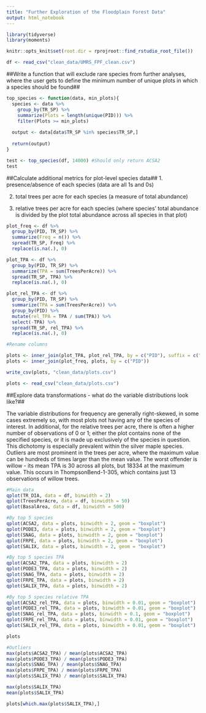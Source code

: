 ```yaml
---
title: "Further Exploration of the Floodplain Forest Data"
output: html_notebook
---
```


```r
library(tidyverse)
library(moments)

knitr::opts_knit$set(root.dir = rprojroot::find_rstudio_root_file())
```

```r
df <- read_csv("clean_data/UMRS_FPF_clean.csv")
```

##Write a function that will exclude rare species from further analyses, where the user gets to define the minimum number of unique plots in which a species should be found##

```r
top_species <- function(data, min_plots){
  species <- data %>%
    group_by(TR_SP) %>%
    summarize(Plots = length(unique(PID))) %>%
    filter(Plots >= min_plots)
  
  output <- data[data$TR_SP %in% species$TR_SP,]
  
  return(output)
}

test <- top_species(df, 14000) #Should only return ACSA2
test

```


##Calculate additional metrics for plot-level species data##
1. presence/absence of each species (data are all 1s and 0s)

2. total trees per acre for each species (a measure of total abundance)

3. relative trees per acre for each species (where species’ total abundance is divided by the plot total abundance across all species in that plot)

```r
plot_freq <- df %>%
  group_by(PID, TR_SP) %>%
  summarize(Freq = n()) %>%
  spread(TR_SP, Freq) %>%
  replace(is.na(.), 0)

plot_TPA <- df %>%
  group_by(PID, TR_SP) %>%
  summarize(TPA = sum(TreesPerAcre)) %>%
  spread(TR_SP, TPA) %>%
  replace(is.na(.), 0)

plot_rel_TPA <- df %>%
  group_by(PID, TR_SP) %>%
  summarize(TPA = sum(TreesPerAcre)) %>%
  group_by(PID) %>%
  mutate(rel_TPA = TPA / sum(TPA)) %>%
  select(-TPA) %>%
  spread(TR_SP, rel_TPA) %>%
  replace(is.na(.), 0)

#Rename columns

plots <- inner_join(plot_TPA, plot_rel_TPA, by = c("PID"), suffix = c("_TPA","_rel_TPA"))
plots <- inner_join(plot_freq, plots, by = c("PID"))

write_csv(plots, "clean_data/plots.csv")

```
```r
plots <- read_csv("clean_data/plots.csv")

```

##Explore data transformations - what do the variable distributions look like?##

The variable distributions for frequency are generally right-skewed, in some cases extremely so, with most plots not having any of the species of interest. In additional, for the relative trees per acre, there is often a higher number of observations of 0 or 1; either the plot contains none of the specified species, or it is made up exclusively of the species in question. This dichotomy is especially prevalent within the silver maple species. Outliers are most prominent in the trees per acre, where the maximum value can be hundreds of times larger than the mean value. The worst offender is willow - its mean TPA is 30 across all plots, but 18334 at the maximum value. This occurs in ThompsonBend-1-305, which contains just 13 observations of willow trees.



```r
#Main data
qplot(TR_DIA, data = df, binwidth = 2)
qplot(TreesPerAcre, data = df, binwidth = 50)
qplot(BasalArea, data = df, binwidth = 500)

#By top 5 species
qplot(ACSA2, data = plots, binwidth = 2, geom = "boxplot")
qplot(PODE3, data = plots, binwidth = 2, geom = "boxplot")
qplot(SNAG, data = plots, binwidth = 2, geom = "boxplot")
qplot(FRPE, data = plots, binwidth = 2, geom = "boxplot")
qplot(SALIX, data = plots, binwidth = 2, geom = "boxplot")

#By top 5 species TPA
qplot(ACSA2_TPA, data = plots, binwidth = 2)
qplot(PODE3_TPA, data = plots, binwidth = 2)
qplot(SNAG_TPA, data = plots, binwidth = 2)
qplot(FRPE_TPA, data = plots, binwidth = 2)
qplot(SALIX_TPA, data = plots, binwidth = 2)

#By top 5 species relative TPA
qplot(ACSA2_rel_TPA, data = plots, binwidth = 0.01, geom = "boxplot")
qplot(PODE3_rel_TPA, data = plots, binwidth = 0.01, geom = "boxplot")
qplot(SNAG_rel_TPA, data = plots, binwidth = 0.1, geom = "boxplot")
qplot(FRPE_rel_TPA, data = plots, binwidth = 0.01, geom = "boxplot")
qplot(SALIX_rel_TPA, data = plots, binwidth = 0.01, geom = "boxplot")

plots

```
```r
#Outliers
max(plots$ACSA2_TPA) / mean(plots$ACSA2_TPA)
max(plots$PODE3_TPA) / mean(plots$PODE3_TPA)
max(plots$SNAG_TPA) / mean(plots$SNAG_TPA)
max(plots$FRPE_TPA) / mean(plots$FRPE_TPA)
max(plots$SALIX_TPA) / mean(plots$SALIX_TPA)

max(plots$SALIX_TPA)
mean(plots$SALIX_TPA)

plots[which.max(plots$SALIX_TPA),]


```


